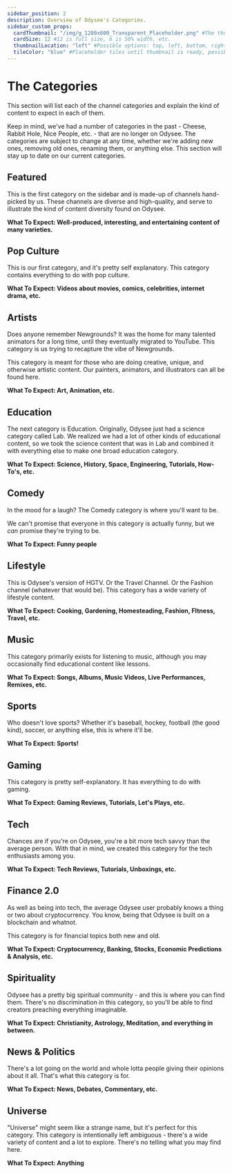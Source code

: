 ---
sidebar_position: 2
description: Overview of Odysee's Categories.
sidebar_custom_props:
  cardThumbnail: "/img/g_1200x600_Transparent_Placeholder.png" #The thumbnail on the category card.
  cardSize: 12 #12 is full size, 6 is 50% width, etc.
  thumbnailLocation: "left" #Possible options: top, left, bottom, right, none
  tileColor: "blue" #Placeholder tiles until thumbnail is ready, possible options: blue, cream, darkpurple, lightpurple, mauve, orange, pink, none
---

# The Categories

This section will list each of the channel categories and explain the kind of content to expect in each of them.

Keep in mind, we've had a number of categories in the past - Cheese, Rabbit Hole, Nice People, etc. - that are no longer on Odysee. The categories are subject to change at any time, whether we're adding new ones, removing old ones, renaming them, or anything else. This section will stay up to date on our current categories.

## <OdyseeIcon type="featured" width="32px" height="32px" /> Featured

This is the first category on the sidebar and is made-up of channels hand-picked by us. These channels are diverse and high-quality, and serve to illustrate the kind of content diversity found on Odysee.

**What To Expect: Well-produced, interesting, and entertaining content of many varieties.**

## <OdyseeIcon type="pop culture" width="32px" height="32px" /> Pop Culture

This is our first category, and it's pretty self explanatory. This category contains everything to do with pop culture.

**What To Expect: Videos about movies, comics, celebrities, internet drama, etc.**

## <OdyseeIcon type="artists" width="32px" height="32px" /> Artists

Does anyone remember Newgrounds? It was the home for many talented animators for a long time, until they eventually migrated to YouTube. This category is us trying to recapture the vibe of Newgrounds.

This category is meant for those who are doing creative, unique, and otherwise artistic content. Our painters, animators, and illustrators can all be found here.

**What To Expect: Art, Animation, etc.**

## <OdyseeIcon type="education" width="32px" height="32px" /> Education

The next category is Education. Originally, Odysee just had a science category called Lab. We realized we had a lot of other kinds of educational content, so we took the science content that was in Lab and combined it with everything else to make one broad education category.

**What To Expect: Science, History, Space, Engineering, Tutorials, How-To's, etc.**

## <OdyseeIcon type="comedy" width="32px" height="32px" /> Comedy

In the mood for a laugh? The Comedy category is where you'll want to be.

We can't promise that everyone in this category is actually funny, but we *can* promise they're trying to be.

**What To Expect: Funny people**

## <OdyseeIcon type="lifestyle" width="32px" height="32px" /> Lifestyle

This is Odysee's version of HGTV. Or the Travel Channel. Or the Fashion channel (whatever that would be). This category has a wide variety of lifestyle content.

**What To Expect: Cooking, Gardening, Homesteading, Fashion, FItness, Travel, etc.**

## <OdyseeIcon type="music" width="32px" height="32px" /> Music

This category primarily exists for listening to music, although you may occasionally find educational content like lessons.

**What To Expect: Songs, Albums, Music Videos, Live Performances, Remixes, etc.**

## <OdyseeIcon type="sports" width="32px" height="32px" /> Sports

Who doesn't love sports? Whether it's baseball, hockey, football (the good kind), soccer, or anything else, this is where it'll be.

**What To Expect: Sports!**

## <OdyseeIcon type="gaming" width="32px" height="32px" /> Gaming

This category is pretty self-explanatory. It has everything to do with gaming.

**What To Expect: Gaming Reviews, Tutorials, Let's Plays, etc.**

## <OdyseeIcon type="speaker" width="32px" height="32px" /> Tech

Chances are if you're on Odysee, you're a bit more tech savvy than the average person. With that in mind, we created this category for the tech enthusiasts among you.

**What To Expect: Tech Reviews, Tutorials, Unboxings, etc.**

## <OdyseeIcon type="dollar" width="32px" height="32px" /> Finance 2.0

As well as being into tech, the average Odysee user probably knows a thing or two about cryptocurrency. You know, being that Odysee is built on a blockchain and whatnot.

This category is for financial topics both new and old.

**What To Expect: Cryptocurrency, Banking, Stocks, Economic Predictions & Analysis, etc.**

## <OdyseeIcon type="peace" width="32px" height="32px" /> Spirituality

Odysee has a pretty big spiritual community - and this is where you can find them. There's no discrimination in this category, so you'll be able to find creators preaching everything imaginable.

**What To Expect: Christianity, Astrology, Meditation, and everything in between.**

## <OdyseeIcon type="aperature" width="32px" height="32px" /> News & Politics

There's a lot going on the world and whole lotta people giving their opinions about it all. That's what this category is for.

**What To Expect: News, Debates, Commentary, etc.**

## <OdyseeIcon type="universe" width="32px" height="32px" /> Universe

"Universe" might seem like a strange name, but it's perfect for this category. This category is intentionally left ambiguous - there's a wide variety of content and a lot to explore. There's no telling what you may find here.

**What To Expect: Anything**
